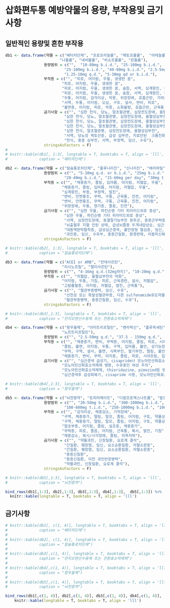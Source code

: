 
# 삽화편두통 예방약물의 용량, 부작용및 금기사항

## 일반적인 용량및 흔한 부작용 
```r
db1 <- data.frame(약물 = c("베타차단제", "프로프라놀롤", "메토프롤롤",  "아테놀롤", 
                        "나돌롤", "네비볼롤", "비소프롤롤", "핀돌롤"),
                 용량범위 = c("",  "10-80mg b.i.d.", "25-100mg b.i.d.", 
                          "25-100mg b.i.d.", "40-80mg b.i.d.", "2.5-5mg q.d.",
                          "1.25-10mg q.d.", "5-30mg qd or b.i.d."),
                 부작용 = c("", "피로, 어지럼, 우울, 생생한 꿈",
                         "피로, 어지럼, 우울, 생생한 꿈",
                         "피로, 어지럼, 우울, 생생한 꿈, 숨참, 서맥, 심계항진, 구역",
                         "피로, 어지럼, 우울, 생생한 꿈, 숨참, 서맥, 심계항진, 구역",
                         "두통, 어지럼, 감각이상, 악몽, 위장장애, 호흡곤란, 가려움, 부종",
                         "서맥, 두통, 어지럼, 오심, 구토, 설사, 변비, 피로",
                         "불면증, 어지럼, 피로, 악몽, 소화불량, 호흡곤란, 근육통, 관절통"),
                 금기사항 = c("", "심한 천식, 당뇨, 말초혈관병, 심장전도장애, 울혈성심부전", 
                          "심한 천식, 당뇨, 말초혈관병, 심장전도장애, 울혈성심부전", 
                          "심한 천식, 당뇨, 말초혈관병, 심장전도장애, 울혈성심부전, 치료안된 크롬친화성세포종", # (알파차단제 병용필요)", 
                          "심한 천식, 당뇨, 말초혈관병, 심장전도장애, 울혈성심부전, 모노아민산화효소억제제 사용(2주이내)", 
                          "심한 천식, 말초혈관병, 심장전도장애, 울혈성심부전", 
                          "서맥, 당뇨성 케토산증, 급성 심부전, 치료안된  크롬친화성세포종, 중증 천식/만성 폐색성 폐질환", 
                          "천식, 중증 심부전, 서맥, 부정맥, 임신, 수유"),
                 stringsAsFactors = F)
# 
# knitr::kable(db1[, 1:3], longtable = T, booktabs = T, align = 'lll',
#              caption = "베타차단제")
```

```r
db2 <- data.frame(약물 = c("칼슘통로차단제", "플루나리진", "신나리진", "베라파밀","니카르디핀", "니페디핀", "니모디핀"),
                 용량범위 = c("", "5-10mg q.d. or b.i.d.", "25mg b.i.d.", "80-640mg q.d. or b.i.d.",
                          "20-40mg b.i.d.", "15-60mg per day", "30mg t.i.d."),
                 부작용 = c("", "체중증가, 졸림, 입마름, 어지럼, 저혈압, 우울",
                         "체중증가, 졸림, 입마름, 어지럼, 저혈압, 우울",
                         "심계항진, 부종, 부정맥, 발진",
                         "변비, 안면홍조, 무력, 구통, 근육통, 진전, 어지럼",
                         "변비, 안면홍조, 무력, 구통, 근육통, 진전, 어지럼",
                         "위장장애, 두통, 현기증, 졸음, 진전"),
                 금기사항 = c("", "심한 우울, 파킨슨병 기타 피라미드외로 증상", 
                          "심한 우울, 파킨슨병 기타 피라미드외로 증상", 
                          "서맥, 심장전도장애, 동결절기능부전 증후군, 중증근무력증, 급성심근경색",
                          "뇌출혈후 지혈 안된 상태, 급성뇌졸중 두개내압상승, 심근경색, 중증신질환, 대동맥판막협착증", 
                          "대동맥판막협착증, 급성심근경색, 불안정형 협심증, 임신, 리팜피신 복용중",
                          "과민증, 임신, 수유부, 중증간질환, 항경련제, 리팜피신복용 중"),
                 stringsAsFactors = F)

# knitr::kable(db2[, 1:3], longtable = T, booktabs = T, align = 'lll',
#              caption = "칼슘통로차단제")
```

```r
db3 <- data.frame(약물 = c("ACEI or ARB", "칸데사르탄",
                         "리시노프릴", "텔미사르탄"),
                 용량범위 = c("", "4-16mg q.d.(32mg까지)", "10-20mg q.d.", "40-80mg q.d."),
                 부작용 = c("", "저혈압, 울혈심부전의 악화",
                         "어지럼, 두통, 기침, 피로, 근육경련, 설사, 저혈압",
                         "고칼륨혈증, 어지럼, 저혈압, 발진, 근육통"),
                 금기사항 = c("", "혈관부종병력, 임신, 수유", 
                          "선천성 또는 특발성혈관부종, 다른 sulfonamide유도약물에 대한 과민", 
                          "혈관부종병력, 중증간질환, 임신, 수유"),
                 stringsAsFactors = F)

# knitr::kable(db3[,1:3], longtable = T, booktabs = T, align = 'lll',
#              caption = "안지오텐신수용체 또는 전환효소억제제")
```

```r
db4 <- data.frame(약물 = c("항우울제", "아미트리프틸린", "벤라팍신", "플루옥세틴",
                         "노르트리프틸린"),
                 용량범위 = c("", "2.5-50mg q.d.", "37.5 - 150mg q.d.", "10-80mg q.d.", "25-150mg/d (노인감량)"),
                 부작용 = c("", "체중증가, 변비, 무력증, 어지럼, 졸림, 피로, 시야흐림, 입마름",
                         "졸림, 불면, 어지럼, 두통, 구역, 입마름, 불안, 성기능장애",
                         "무력, 구역, 설사, 불면, 식욕부진, 발기부전, 떨림, 불안, 초초",
                         "체중증가, 변비, 무력, 어지증, 졸림, 피로, 시야흐림, 입마름"),
                 금기사항 = c("", "심근경색 급성기, cisapride나 모노아민산화효소억제제 사용",
                         "모노아민산화효소억제제 병용, 수유중인 여성 주의", 
                         "모노아민산화효소억제제, thioridazine, pimozied등 병용",
                         "심근경색후 급성회복기, cisapride 사용, 모노아민산화효소억제제 사용"),stringsAsFactors = F)

# knitr::kable(db4[,1:3], longtable = T, booktabs = T, align = 'lll',
#              caption = "항우울제")
```

```r
db5 <- data.frame(약물 = c("뇌전증약", "토피라메이트", "디발프로엑스나트륨", "발프로산","가바펜틴", "레베티라세탐", "조니사미드"),
                 용량범위 = c("", "20-50mg b.i.d.", "300-1000mg b.i.d.", "300-1000mg b.i.d.", 
                          "100-600mg t.i.d.", "250-1000mg b.i.d.", "100-600mg/d"),
                 부작용 = c("", "감각이상, 체중감소, 기억장애",
                         "구역, 체중증가, 떨림, 탈모, 졸림, 어지럼, 구토, 약물상호작용",
                         "구역, 체중증가, 떨림, 탈모, 졸림, 어지럼, 구토, 약물상호작용",
                         "말초부종, 어지럼, 졸림, 실조증, 체중증가",
                         "무력증, 피로, 졸음, 어지럼, 근육통, 복시, 발진, 기침",
                         "체중감소, 복시/시각장애, 졸림, 의욕저하"),
                 금기사항 = c("", "약물과민, 신장질환, 요로계 결석", 
                          "간질환, 췌장염, 임신, 요소순환질환, 저혈소판증",
                          "간질환, 췌장염, 임신, 요소순환질환, 저혈소판증", 
                          "중증신질환", 
                          "중증신질환, 이전 과민반응병력", 
                          "약물과민, 신장질환, 요로계 결석"),
                 stringsAsFactors = F)

# knitr::kable(db5[,1:3], longtable = T, booktabs = T, align = 'lll',
#              caption = "뇌전증약")

bind_rows(db1[,1:3], db2[,1:3], db3[,1:3], db4[,1:3],  db5[,1:3]) %>% 
  knitr::kable(longtable = T, booktabs = T, align = 'lll')
```

<!-- ## 흔한 부작용 -->

<!-- ```{r echo=FALSE} -->

<!-- knitr::kable(db1[, c(1, 3)], longtable = T, booktabs = T, align = 'lll', -->
<!--              caption = "베타차단제") -->

<!-- knitr::kable(db2[, c(1, 3)], longtable = T, booktabs = T, align = 'lll', -->
<!--              caption = "칼슘통로차단제") -->

<!-- knitr::kable(db3[,c(1, 3)], longtable = T, booktabs = T, align = 'lll', -->
<!--              caption = "안지오텐신수용체 또는 전환효소억제제") -->

<!-- knitr::kable(db4[,c(1, 3)], longtable = T, booktabs = T, align = 'lll', -->
<!--              caption = "항우울제") -->

<!-- knitr::kable(db5[,c(1, 3)], longtable = T, booktabs = T, align = 'lll', -->
<!--              caption = "뇌전증약") -->
<!-- ``` -->

## 금기사항

```r

# knitr::kable(db1[, c(1, 4)], longtable = T, booktabs = T, align = 'lll',
#              caption = "베타차단제")
# 
# knitr::kable(db2[, c(1, 4)], longtable = T, booktabs = T, align = 'lll',
#              caption = "칼슘통로차단제")
# 
# knitr::kable(db3[,c(1, 4)], longtable = T, booktabs = T, align = 'lll',
#              caption = "안지오텐신수용체 또는 전환효소억제제")
# 
# knitr::kable(db4[,c(1, 4)], longtable = T, booktabs = T, align = 'lll',
#              caption = "항우울제")
# 
# knitr::kable(db5[,c(1, 4)], longtable = T, booktabs = T, align = 'lll',
#              caption = "뇌전증약")

bind_rows(db1[,c(1, 4)], db2[,c(1, 4)], db3[,c(1, 4)], db4[,c(1, 4)],  db5[,c(1, 4)]) %>% 
    knitr::kable(longtable = T, booktabs = T, align = 'lll')
```
